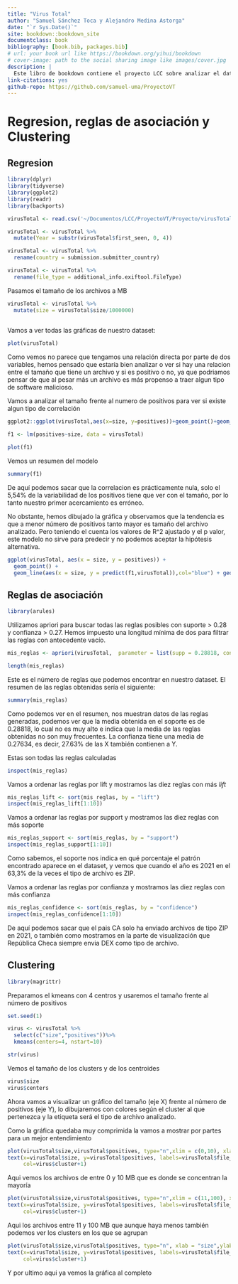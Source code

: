 ```yaml
---
title: "Virus Total"
author: "Samuel Sánchez Toca y Alejandro Medina Astorga"
date: "`r Sys.Date()`"
site: bookdown::bookdown_site
documentclass: book
bibliography: [book.bib, packages.bib]
# url: your book url like https://bookdown.org/yihui/bookdown
# cover-image: path to the social sharing image like images/cover.jpg
description: |
  Este libro de bookdown contiene el proyecto LCC sobre analizar el dataset de VirusTotal.
link-citations: yes
github-repo: https://github.com/samuel-uma/ProyectoVT
---
```


# Regresion, reglas de asociación y Clustering


## Regresion
```r
library(dplyr)
library(tidyverse)
library(ggplot2)
library(readr)
library(backports)

virusTotal <- read.csv('~/Documentos/LCC/ProyectoVT/Proyecto/virusTotal.csv')

virusTotal <- virusTotal %>% 
  mutate(Year = substr(virusTotal$first_seen, 0, 4))

virusTotal <- virusTotal %>%
  rename(country = submission.submitter_country)

virusTotal <- virusTotal %>%
  rename(file_type = additional_info.exiftool.FileType)

```

Pasamos el tamaño de los archivos a MB

```r

virusTotal <- virusTotal %>% 
  mutate(size = virusTotal$size/1000000)
  
```

Vamos a ver todas las gráficas de nuestro dataset:
  
```r
plot(virusTotal)
```
  
Como vemos no parece que tengamos una relación directa por parte de dos variables, hemos pensado que estaría
bien analizar o ver si hay una relacion entre el tamaño que tiene un archivo y si es positivo o no, ya que
podriamos pensar de que al pesar más un archivo es más propenso a traer algun tipo de software malicioso.

Vamos a analizar el tamaño frente al numero de positivos para ver si existe algun tipo de correlación

```r
ggplot2::ggplot(virusTotal,aes(x=size, y=positives))+geom_point()+geom_line()

f1 <- lm(positives~size, data = virusTotal)

plot(f1)
```

Vemos un resumen del modelo

```r
summary(f1)
```


De aquí podemos sacar que la correlacion es prácticamente nula, solo el 5,54% de la variabilidad de los positivos tiene que ver con el tamaño, por lo tanto nuestro primer acercamiento es erróneo.

No obstante, hemos dibujado la gráfica y observamos que la tendencia es que a menor número de positivos tanto mayor es tamaño del archivo analizado.
Pero teniendo el cuenta los valores de R^2 ajustado y el p valor, este modelo no sirve para predecir y no podemos aceptar la hipótesis alternativa.

```r
ggplot(virusTotal, aes(x = size, y = positives)) +
  geom_point() +
  geom_line(aes(x = size, y = predict(f1,virusTotal)),col="blue") + geom_line()
```




## Reglas de asociación

```r
library(arules)
```


Utilizamos apriori para buscar todas las reglas posibles con suporte > 0.28 y confianza > 0.27. Hemos impuesto una longitud mínima de dos para filtrar las reglas con antecedente vacío.


```r
mis_reglas <- apriori(virusTotal,  parameter = list(supp = 0.28818, conf = 0.27634, minlen=2))

length(mis_reglas)

```

Este es el número de reglas que podemos encontrar en nuestro dataset.
El resumen de las reglas obtenidas sería el siguiente:
  
```r
summary(mis_reglas)
```

Como podemos ver en el resumen, nos muestran datos de las reglas generadas, podemos ver que la media
obtenida en el soporte es de 0.28818, lo cual no es muy alto e indica que la media de las reglas obtenidas no son muy frecuentes.
La confianza tiene una media de 0.27634, es decir, 27.63% de las X también contienen a Y.

Estas son todas las reglas calculadas

```r
  
inspect(mis_reglas)
```


Vamos a ordenar las reglas por lift y mostramos las diez reglas con más *lift*
```r
mis_reglas_lift <- sort(mis_reglas, by = "lift")
inspect(mis_reglas_lift[1:10])
```


Vamos a ordenar las reglas por support y mostramos las diez reglas con más soporte
```r
mis_reglas_support <- sort(mis_reglas, by = "support")
inspect(mis_reglas_support[1:10])
```

Como sabemos, el soporte nos indica en qué porcentaje el patrón encontrado aparece en el dataset, y
vemos que cuando el año es 2021 en el 63,3% de la veces el tipo de archivo es ZIP.

Vamos a ordenar las reglas por confianza y mostramos las diez reglas con más confianza

```r
mis_reglas_confidence <- sort(mis_reglas, by = "confidence")
inspect(mis_reglas_confidence[1:10])
```

De aquí podemos sacar que el pais CA solo ha enviado archivos de tipo ZIP en 2021, o también como mostramos en la parte de visualización que República Checa siempre envia DEX como tipo de archivo.

## Clustering
```r
library(magrittr)
```
Preparamos el kmeans con 4 centros y usaremos el tamaño frente al número de positivos
```r
set.seed(1)

virus <- virusTotal %>%   
  select(c("size","positives"))%>%   
  kmeans(centers=4, nstart=10)

str(virus)


```
Vemos el tamaño de los clusters y de los centroides
```r
virus$size
virus$centers
```

Ahora vamos a visualizar un gráfico del tamaño (eje X) frente al número de positivos (eje Y), lo dibujaremos con colores
según el cluster al que pertenezca y la etiqueta será el tipo de archivo analizado.

Como la gráfica quedaba muy comprimida la vamos a mostrar por partes para un mejor entendimiento

```r
plot(virusTotal$size,virusTotal$positives, type="n",xlim = c(0,10), xlab = "size",ylab = "positives")
text(x=virusTotal$size, y=virusTotal$positives, labels=virusTotal$file_type,
     col=virus$cluster+1)
```


Aqui vemos los archivos de entre 0 y 10 MB que es donde se concentran la mayoría

```r
plot(virusTotal$size,virusTotal$positives, type="n",xlim = c(11,100), xlab = "size",ylab = "positives")
text(x=virusTotal$size, y=virusTotal$positives, labels=virusTotal$file_type,
     col=virus$cluster+1)
```

Aqui los archivos entre 11 y 100 MB que aunque haya menos también podemos ver los clusters en los que se agrupan

```r
plot(virusTotal$size,virusTotal$positives, type="n", xlab = "size",ylab = "positives")
text(x=virusTotal$size, y=virusTotal$positives, labels=virusTotal$file_type,
     col=virus$cluster+1)
```

Y por ultimo aqui ya vemos la gráfica al completo
